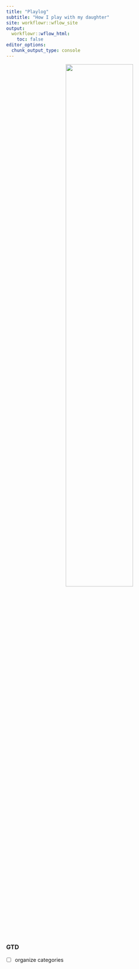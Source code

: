 ```yaml
---
title: "Playlog"
subtitle: "How I play with my daughter"
site: workflowr::wflow_site
output:
  workflowr::wflow_html:
    toc: false
editor_options:
  chunk_output_type: console
---
```


<p align="center">
  <img src="https://raw.githubusercontent.com/chenh19/Roxie/main/src/Images/cover.jpg" width=60%>
</p>


### GTD

- [ ] organize categories

